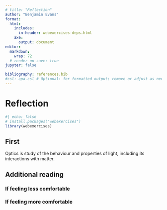 ```yaml
---
# title: "Reflection"
author: "Benjamin Evans"
format: 
  html:
    includes:
      in-header: webexercises-deps.html
    axe:
      output: document
editor:
  markdown:
    wrap: 72
  # render-on-save: true
jupyter: false

bibliography: references.bib
#csl: apa.csl # Optional: for formatted output; remove or adjust as needed
---
```

# Reflection {#sec-reflection}
```r
#| echo: false
# install.packages("webexercises")
library(webexercises)
```

## First

::: {.callout-tip title="Definition"}
Optics is study of the behaviour and properties of light, including its interactions with matter.
:::

## Additional reading

### If feeling less comfortable {.unnumbered}

<!-- - **The EM spectrum** — [Link (BBC)](https://www.bbc.co.uk/bitesize/guides/z32f4qt/revision/1)
- **Waves** — [Link (BBC)](https://www.bbc.co.uk/bitesize/topics/z2j22nb)
- **Wave properties** — [Link (BBC)](https://www.bbc.co.uk/bitesize/guides/zwkn2nb/revision/1) -->

### If feeling more comfortable {.unnumbered}

<!-- - **The EM spectrum** — [Link (Khan Academy)](https://www.khanacademy.org/science/physics/light-waves/introduction-to-light-waves/a/light-and-the-electromagnetic-spectrum)
- **Waves & properties** — [Link (Khan Academy)](https://www.khanacademy.org/science/high-school-physics/waves-and-sound/introduction-to-waves/v/introduction-to-waves) -->
